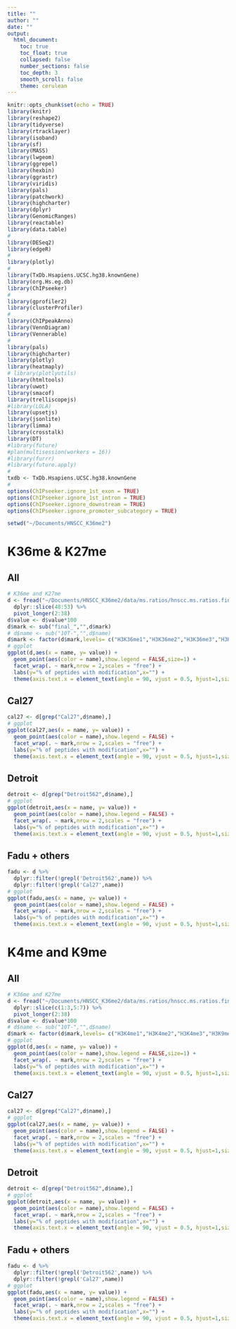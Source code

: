 ```yaml
---
title: ""
author: ""
date: ""
output:
  html_document:
    toc: true
    toc_float: true
    collapsed: false
    number_sections: false
    toc_depth: 3
    smooth_scroll: false
    theme: cerulean
---
```


```r
knitr::opts_chunk$set(echo = TRUE)
library(knitr)
library(reshape2)
library(tidyverse)
library(rtracklayer)
library(isoband)
library(sf)
library(MASS)
library(lwgeom)
library(ggrepel)
library(hexbin)
library(ggrastr)
library(viridis)
library(pals)
library(patchwork)
library(highcharter)
library(dplyr)
library(GenomicRanges)
library(reactable)
library(data.table)
#
library(DESeq2)
library(edgeR)
#
library(plotly)
#
library(TxDb.Hsapiens.UCSC.hg38.knownGene)
library(org.Hs.eg.db)
library(ChIPseeker)
#
library(gprofiler2)
library(clusterProfiler)
#
library(ChIPpeakAnno)
library(VennDiagram)
library(Vennerable)
#
library(pals)
library(highcharter)
library(plotly)
library(heatmaply)
# library(plotlyutils)
library(htmltools)
library(uwot)
library(smacof)
library(trelliscopejs)
#library(LOLA)
library(upsetjs)
library(jsonlite)
library(limma)
library(crosstalk)
library(DT)
#library(future)
#plan(multisession(workers = 16))
#library(furrr)
#library(future.apply)
#
txdb <- TxDb.Hsapiens.UCSC.hg38.knownGene
#
options(ChIPseeker.ignore_1st_exon = TRUE)
options(ChIPseeker.ignore_1st_intron = TRUE)
options(ChIPseeker.ignore_downstream = TRUE)
options(ChIPseeker.ignore_promoter_subcategory = TRUE)
```

```r
setwd("~/Documents/HNSCC_K36me2")
```

# K36me & K27me {.tabset}

## All
```r
# K36me and K27me
d <- fread("~/Documents/HNSCC_K36me2/data/ms.ratios/hnscc.ms.ratios.final.csv") %>%
  dplyr::slice(48:53) %>%
  pivot_longer(2:38)
d$value <- d$value*100
d$mark <- sub("final_","",d$mark)
# d$name <- sub("10T-","",d$name)
d$mark <- factor(d$mark,levels= c("H3K36me1","H3K36me2","H3K36me3","H3K27me1","H3K27me2","H3K27me3"))
# ggplot
ggplot(d,aes(x = name, y= value)) +
  geom_point(aes(color = name),show.legend = FALSE,size=1) +
  facet_wrap(. ~ mark,nrow = 2,scales = "free") +
  labs(y="% of peptides with modification",x="") +
  theme(axis.text.x = element_text(angle = 90, vjust = 0.5, hjust=1,size=3.5))
```

## Cal27
```r
cal27 <- d[grep("Cal27",d$name),]
# ggplot
ggplot(cal27,aes(x = name, y= value)) +
  geom_point(aes(color = name),show.legend = FALSE) +
  facet_wrap(. ~ mark,nrow = 2,scales = "free") +
  labs(y="% of peptides with modification",x="") +
  theme(axis.text.x = element_text(angle = 90, vjust = 0.5, hjust=1,size=5))
```

## Detroit
```r
detroit <- d[grep("Detroit562",d$name),]
# ggplot
ggplot(detroit,aes(x = name, y= value)) +
  geom_point(aes(color = name),show.legend = FALSE) +
  facet_wrap(. ~ mark,nrow = 2,scales = "free") +
  labs(y="% of peptides with modification",x="") +
  theme(axis.text.x = element_text(angle = 90, vjust = 0.5, hjust=1,size=5))
```

## Fadu + others
```r
fadu <- d %>%
  dplyr::filter(!grepl('Detroit562',name)) %>%
  dplyr::filter(!grepl('Cal27',name))
# ggplot
ggplot(fadu,aes(x = name, y= value)) +
  geom_point(aes(color = name),show.legend = FALSE) +
  facet_wrap(. ~ mark,nrow = 2,scales = "free") +
  labs(y="% of peptides with modification",x="") +
  theme(axis.text.x = element_text(angle = 90, vjust = 0.5, hjust=1,size=5))
```

# K4me and K9me {.tabset}

## All
```r
# K36me and K27me
d <- fread("~/Documents/HNSCC_K36me2/data/ms.ratios/hnscc.ms.ratios.final.csv") %>%
  dplyr::slice(c(1:3,5:7)) %>%
  pivot_longer(2:38)
d$value <- d$value*100
# d$name <- sub("10T-","",d$name)
d$mark <- factor(d$mark,levels= c("H3K4me1","H3K4me2","H3K4me3","H3K9me1","H3K9me2","H3K9me3"))
# ggplot
ggplot(d,aes(x = name, y= value)) +
  geom_point(aes(color = name),show.legend = FALSE,size=1) +
  facet_wrap(. ~ mark,nrow = 2,scales = "free") +
  labs(y="% of peptides with modification",x="") +
  theme(axis.text.x = element_text(angle = 90, vjust = 0.5, hjust=1,size = 5))
```

## Cal27
```r
cal27 <- d[grep("Cal27",d$name),]
# ggplot
ggplot(cal27,aes(x = name, y= value)) +
  geom_point(aes(color = name),show.legend = FALSE) +
  facet_wrap(. ~ mark,nrow = 2,scales = "free") +
  labs(y="% of peptides with modification",x="") +
  theme(axis.text.x = element_text(angle = 90, vjust = 0.5, hjust=1,size=5))
```

## Detroit
```r
detroit <- d[grep("Detroit562",d$name),]
# ggplot
ggplot(detroit,aes(x = name, y= value)) +
  geom_point(aes(color = name),show.legend = FALSE) +
  facet_wrap(. ~ mark,nrow = 2,scales = "free") +
  labs(y="% of peptides with modification",x="") +
  theme(axis.text.x = element_text(angle = 90, vjust = 0.5, hjust=1,size=5))
```

## Fadu + others
```r
fadu <- d %>%
  dplyr::filter(!grepl('Detroit562',name)) %>%
  dplyr::filter(!grepl('Cal27',name))
# ggplot
ggplot(fadu,aes(x = name, y= value)) +
  geom_point(aes(color = name),show.legend = FALSE) +
  facet_wrap(. ~ mark,nrow = 2,scales = "free") +
  labs(y="% of peptides with modification",x="") +
  theme(axis.text.x = element_text(angle = 90, vjust = 0.5, hjust=1,size=5))
```